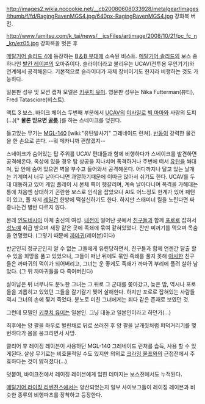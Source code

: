 http://images2.wikia.nocookie.net/__cb20080608033928/metalgear/images/thumb/f/fd/RagingRavenMGS4.jpg/640px-RagingRavenMGS4.jpg
강화복 버전.

http://www.famitsu.com/k_tai/news/__icsFiles/artimage/2008/10/21/pc_fc_n_kn/ez05.jpg
강화복을 벗은 후

[[메탈기어 솔리드 4]]에 등장하는 [[B＆B 부대]]에 소속된 비스트.
[[메탈기어 솔리드]]의 보스 중 하나인 [[발칸 레이븐]]의 오마쥬이다.
슬라이더라고 불리우는 UCAV(전투용 무인기기)와 연계해서 공격해온다.
기본적으로 슬라이더가 자체 장비이기도 한지라 비행하는 것도 가능하다.

일본판 성우 및 모션 캡쳐 모델은 [[키쿠치 유미]].
영문판 성우는 Nika Futterman(뷰티), Fred Tatasciore(비스트).

액트 3 보스. 바이크 체이스 두번째 부분에서 [[UCAV]]의 [[미사일]]로 [[빅 마마]]와 사랑의 도피(...)[* '''물론 믿으면 [[골룸]]'''.]를 하는 스네이크를 덮친다.

들고있는 무기는 [[MGL-140]] [wiki:"유탄발사기" 그레네이드 런쳐]. [[반동]]이 강력한 물건을 한 손으로 쏜다. --뭐 메카니까 괜찮겠지--

스네이크가 숨어있는 탑 주위를 UCAV 편대들과 함께 비행하다가 스네이크를 발견하면 공격해온다. 옥상에 있을 경우 탑 상공을 지나치며 폭격하거나 주변에 떠서 [[유탄]]을 쏴대며, 탑 안에 숨어 있으면 벽을 부수고 들어와서 공격해온다.
어디까지나 달고 있는 날개는 기계여서 너무 날아다니면 과열하기때문에 이따금 앉아서 쉬기도 한다.
UCAV를 두 대 대동하고 있어 게임 플레이 시 본체 쪽이 헷갈리며, 계속 날아다니며 폭격을 가해대는 통에 처음엔 상대하기 곤란한 보스로 인식을 잡았으나 AI도 어느정도 한계가 있어 패턴이 있고, 풀 차지 [[레일건]] 한방에 떡실신하기도 한다. 하지만 스태미너 킬을 노린다면 짜증나는건 별반 다르지 않다.

본래 [[인도네시아]] 아체 출신의 여성. [[내전]]이 일어난 곳에서 [[친구]]들과 함께 [[포로]]로 잡혀서 [[성노예]] 취급 받으며 새장 같은 곳에 족쇄에 묶여 같혀있었다. 잔반 찌꺼기를 먹으며 목숨을 연명했다. (그렇기 때문에 [[까마귀]](레이븐)이다)

반군인지 정규군인지 알 수 없는 그들에게 유린당하면서, 친구들과 함께 언젠간 탈출 할 수 있을 희망을 품고 있었으나, 그들이 떠난 뒤에도 묶인 족쇄를 풀지 못해 [[아사]]한 친구들은 까마귀의 먹이가 되어버리고, 그녀는 운 좋게도 족쇄가 까마귀 부리에 풀려 살아 남았다. (그 뒤 까마귀들을 다 죽여버린다)

살아남은 뒤 너무나도 분노한 그녀는 그 뒤로 그 군대를 쫒아갔고, 늦은 밤, 역시나 포로들을 괴롭히고 있었던 그들을 갈기갈기 찢어 살해한다. 하지만 포로로 잡혀있는 사람들 역시 그녀의 손에 찢겨 죽었다. 분노로 미친 그녀에게는 죄다 같은 존재로 보였던 것.

그런데 모델인 [[키쿠치 유미]]는 일본인. 그냥 대놓고 일본인이라고 하던가(...)

최후에는 양 팔을 좌우로 벌린채로 뒤로 쓰러진 후 양 팔을 날개짓처럼 퍼덕거리기를 몇번하다가 몸을 웅크리면서 사망. 

클리어 후 레이징 레이븐이 사용하던 MGL-140 그레네이드 런처를 습득, 사용 할 수 있게된다. 살상 무기로는 비효율적일 수도 있지만 의외로 [[크라잉 울프]]와의 근접전에서 주효하다는 것이 밝혀졌다(...)

덧붙여, 바이크전에서 레이징 레이븐에게 입힌 데미지는 보스전에서도 누적된다.

[[메탈기어 라이징 리벤전스]]에서는 양산되었는지 일부 사이보그들이 레이징 레이븐과 비슷한 종류의 비행파츠를 장착하고 등장한다.
